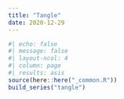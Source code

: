 ```yaml
---
title: "Tangle"
date: 2020-12-29
---
```


```r
#| echo: false
#| message: false
#| layout-ncol: 4
#| column: page
#| results: asis
source(here::here("_common.R"))
build_series("tangle")
```
